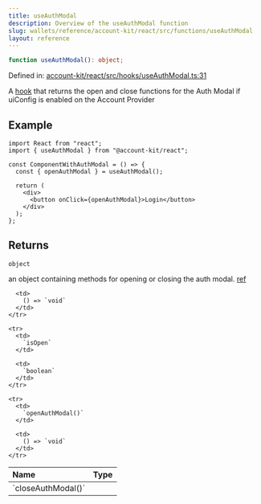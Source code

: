 ```yaml
---
title: useAuthModal
description: Overview of the useAuthModal function
slug: wallets/reference/account-kit/react/src/functions/useAuthModal
layout: reference
---
```


```ts
function useAuthModal(): object;
```

Defined in: [account-kit/react/src/hooks/useAuthModal.ts:31](https://github.com/alchemyplatform/aa-sdk/blob/e3c1a23e6e03f44bf2db3afddb97a91b175cba58/account-kit/react/src/hooks/useAuthModal.ts#L31)

A [hook](https://github.com/alchemyplatform/aa-sdk/blob/main/account-kit/react/src/hooks/useAuthModal.ts) that returns the open and close functions for the Auth Modal if uiConfig
is enabled on the Account Provider

## Example

```tsx twoslash
import React from "react";
import { useAuthModal } from "@account-kit/react";

const ComponentWithAuthModal = () => {
  const { openAuthModal } = useAuthModal();

  return (
    <div>
      <button onClick={openAuthModal}>Login</button>
    </div>
  );
};
```

## Returns

`object`

an object containing methods for opening or closing the auth modal. [ref](https://github.com/alchemyplatform/aa-sdk/blob/main/account-kit/react/src/hooks/useAuthModal.ts#L4)

<table>
  <thead>
    <tr>
      <th align="left">Name</th>
      <th align="left">Type</th>
    </tr>
  </thead>

  <tbody>
    <tr>
      <td>
        `closeAuthModal()`
      </td>

      <td>
        () => `void`
      </td>
    </tr>

    <tr>
      <td>
        `isOpen`
      </td>

      <td>
        `boolean`
      </td>
    </tr>

    <tr>
      <td>
        `openAuthModal()`
      </td>

      <td>
        () => `void`
      </td>
    </tr>

  </tbody>
</table>
